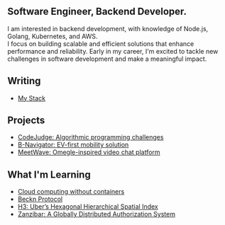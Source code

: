 
<NameTransition />

## Software Engineer, Backend Developer.
I am interested in backend development, with knowledge of Node.js, Golang, Kubernetes, and AWS.  
I focus on building scalable and efficient solutions that enhance performance and reliability.
Early in my career, I'm excited to tackle new challenges in software development and make a meaningful impact.

## Writing

- [My Stack](/blog/stack)

## Projects

- [CodeJudge: Algorithmic programming challenges](/projects/code-judge)
- [B-Navigator: EV-first mobility solution](/projects/b-navigator)
- [MeetWave: Omegle-inspired video chat platform](/projects/meet-wave)

## What I'm Learning

- [Cloud computing without containers](https://blog.cloudflare.com/cloud-computing-without-containers/)
- [Beckn Protocol](https://becknprotocol.io/)
- [H3: Uber’s Hexagonal Hierarchical Spatial Index](https://www.uber.com/en-IN/blog/h3/)
- [Zanzibar: A Globally Distributed Authorization System](https://zanzibar.academy/)